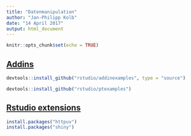 ```yaml
---
title: "Datenmanipulation"
author: "Jan-Philipp Kolb"
date: "14 April 2017"
output: html_document
---
```


```r
knitr::opts_chunk$set(echo = TRUE)
```

## [Addins](https://rstudio.github.io/rstudio-extensions/rstudio_addins.html)

```r
devtools::install_github("rstudio/addinexamples", type = "source")
```



```r
devtools::install_github("rstudio/ptexamples")
```

## [Rstudio extensions](https://rstudio.github.io/rstudio-extensions/rstudio_viewer.html)

```r
install.packages("httpuv")
install.packages("shiny")
```


